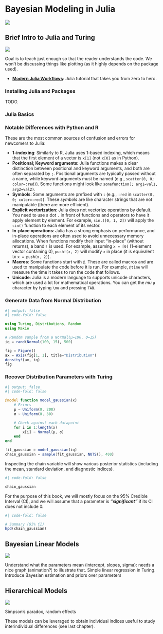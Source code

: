 # Bayesian Modeling in Julia

![](https://img.shields.io/badge/status-not_started-red)


## Brief Intro to Julia and Turing

![](https://img.shields.io/badge/status-good_for_contributing-blue)


Goal is to teach just enough so that the reader understands the code. 
We won't be discussing things like plotting (as it highly depends on the package used).

::: {.callout-tip title="To go further"}

- [**Modern Julia Workflows**](https://modernjuliaworkflows.github.io/): Julia tutorial that takes you from zero to hero.

:::




### Installing Julia and Packages

TODO.


### Julia Basics

::: {.callout-important}

### Notable Differences with Python and R

These are the most common sources of confusion and errors for newcomers to Julia:

- **1-indexing**: Similarly to R, Julia uses 1-based indexing, which means that the first element of a vector is `x[1]` (not `x[0]` as in Python).
- **Positional; Keyword arguments**: Julia functions makes a clear distinction between positional and keyword arguments, and both are often separated by `;`. Positional arguments are typically passed without a name, while keyword arguments must be named (e.g., `scatter(0, 0; color=:red)`). Some functions might look like `somefunction(; arg1=val1, arg2=val2)`.
- **Symbols**: Some arguments are prefixed with `:` (e.g., `:red` in `scatter(0, 0; color=:red)`). These *symbols* are like character strings that are not manipulable (there are more efficient).
- **Explicit vectorization**: Julia does not vectorize operations by default. You need to use a dot `.` in front of functions and operators to have it apply element by element. For example, `sin.([0, 1, 2])` will apply the `sin()` function to each element of its vector.
- **In-place operations**: Julia has a strong emphasis on performance, and in-place operations are often used to avoid unnecessary memory allocations. When functions modify their input "in-place" (without returns), a band `!` is used. For example, assuming `x = [0]` (1-element vector containing 0), `push!(x, 2)` will modify `x` in place (it is equivalent to `x = push(x, 2)`).
- **Macros**: Some functions start with `@`. These are called macros and are used to manipulate the code before it is run. For example, `@time` will measure the time it takes to run the code that follows.
- **Unicode**: Julia is a modern language to supports unicode characters, which are used a lot for mathematical operations. You can get the *mu* `μ` character by typing `\mu` and pressing `TAB`.
:::


### Generate Data from Normal Distribution

```julia
#| output: false
#| code-fold: false

using Turing, Distributions, Random
using Makie

# Random sample from a Normal(μ=100, σ=15)
iq = rand(Normal(100, 15), 500)
```

```julia
fig = Figure()
ax = Axis(fig[1, 1], title="Distribution")
density!(ax, iq)
fig
```

### Recover Distribution Parameters with Turing

```julia
#| output: false
#| code-fold: false

@model function model_gaussian(x)
    # Priors
    μ ~ Uniform(0, 200)
    σ ~ Uniform(0, 30)

    # Check against each datapoint
    for i in 1:length(x)
        x[i] ~ Normal(μ, σ)
    end
end

fit_gaussian = model_gaussian(iq)
chain_gaussian = sample(fit_gaussian, NUTS(), 400)
```

Inspecting the chain variable will show various posterior statistics (including the mean, standard deviation, and diagnostic indices).

```julia
#| code-fold: false

chain_gaussian
```

For the purpose of this book, we will mostly focus on the 95% Credible Interval (CI), and we will assume that a parameter is ***"significant"*** if its CI does not include 0.

```julia
#| code-fold: false

# Summary (95% CI)
hpd(chain_gaussian)
```

## Bayesian Linear Models

![](https://img.shields.io/badge/status-good_for_contributing-blue)

Understand what the parameters mean (intercept, slopes, sigma): needs a nice graph (animation?) to illustrate that.
Simple linear regression in Turing.
Introduce Bayesian estimation and priors over parameters 


## Hierarchical Models

![](https://img.shields.io/badge/status-good_for_contributing-blue)

Simpson's paradox, random effects

These models can be leveraged to obtain individual indices useful to study interindividual differences (see last chapter).

